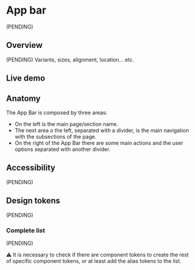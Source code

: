 


<Meta title="Components/AppBar" />

# App bar

(PENDING)

## Overview

(PENDING) Variants, sizes, alignment, location... etc.

## Live demo

<LiveDemo
  story={Stories.Example}
  urlHtml="https://devoinc.github.io/genesys-styles"
  urlReact="https://devoinc.github.io/genesys-ui/?path=/docs/components-navigation-appbar--docs"
/>

## Anatomy

The App Bar is composed by three areas:

- On the left is the main page/section name.
- The next area o the left, separated with a divider, is the main navigation with the subsections of the page.
- On the right of the App Bar there are some main actions and the user options separated with another divider.
    <Figure caption="The internal structure and specs of the IconButton component.">
<Figma url="https://www.figma.com/design/4f9wa0fKYIwMue6yo6nrJL/GDS---Web-Previews?node-id=14132-64784&t=RQb9FPEqsJrvQIC5-1" />

</Figure>

## Accessibility

(PENDING)

## Design tokens

(PENDING)

### Complete list

(PENDING)

⚠️ It is necessary to check if there are component tokens to create the rest of specific component tokens, or at least add the alias tokens to the list.

<DesignTokensList componentName="appBar" />
